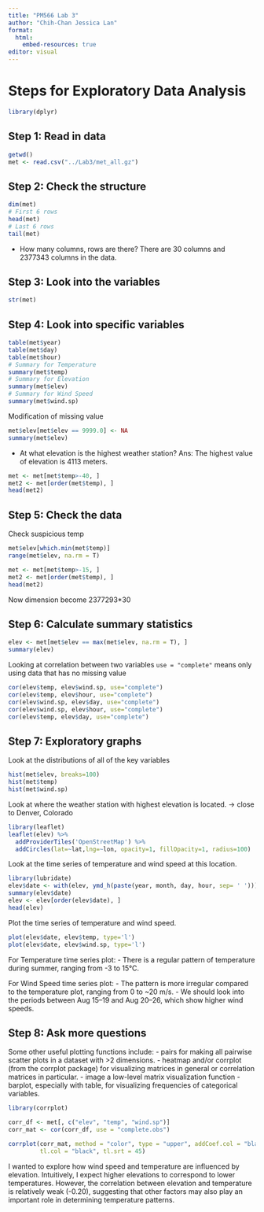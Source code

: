 ```yaml
---
title: "PM566 Lab 3"
author: "Chih-Chan Jessica Lan"
format: 
  html:
    embed-resources: true
editor: visual
---
```


# Steps for Exploratory Data Analysis
```r
library(dplyr)
```

## Step 1: Read in data
```r
getwd()
met <- read.csv("../Lab3/met_all.gz")
```

## Step 2: Check the structure
```r
dim(met)
# First 6 rows
head(met)
# Last 6 rows
tail(met)
```
- How many columns, rows are there?
There are 30 columns and 2377343 columns in the data.

## Step 3: Look into the variables
```r
str(met)
```

## Step 4: Look into specific variables
```r
table(met$year)
table(met$day)
table(met$hour)
# Summary for Temperature
summary(met$temp)
# Summary for Elevation
summary(met$elev)
# Summary for Wind Speed
summary(met$wind.sp)
```

Modification of missing value
```r
met$elev[met$elev == 9999.0] <- NA
summary(met$elev)
```
- At what elevation is the highest weather station?
Ans: The highest value of elevation is 4113 meters.

```r
met <- met[met$temp>-40, ]
met2 <- met[order(met$temp), ]
head(met2)
```

## Step 5: Check the data
Check suspicious temp
```r
met$elev[which.min(met$temp)]
range(met$elev, na.rm = T)
```

```r
met <- met[met$temp>-15, ]
met2 <- met[order(met$temp), ]
head(met2)
```

Now dimension become 2377293*30

## Step 6: Calculate summary statistics
```r
elev <- met[met$elev == max(met$elev, na.rm = T), ]
summary(elev)
```

Looking at correlation between two variables
`use = "complete"` means only using data that has no missing value
```r
cor(elev$temp, elev$wind.sp, use="complete")
cor(elev$temp, elev$hour, use="complete")
cor(elev$wind.sp, elev$day, use="complete")
cor(elev$wind.sp, elev$hour, use="complete")
cor(elev$temp, elev$day, use="complete")
```

## Step 7: Exploratory graphs
Look at the distributions of all of the key variables
```r
hist(met$elev, breaks=100)
hist(met$temp)
hist(met$wind.sp)
```

Look at where the weather station with highest elevation is located. -> close to Denver, Colorado
```r
library(leaflet)
leaflet(elev) %>%
  addProviderTiles('OpenStreetMap') %>% 
  addCircles(lat=~lat,lng=~lon, opacity=1, fillOpacity=1, radius=100)
```

Look at the time series of temperature and wind speed at this location. 
```r
library(lubridate)
elev$date <- with(elev, ymd_h(paste(year, month, day, hour, sep= ' ')))
summary(elev$date)
elev <- elev[order(elev$date), ]
head(elev)
```
Plot the time series of temperature and wind speed.
```r
plot(elev$date, elev$temp, type='l')
plot(elev$date, elev$wind.sp, type='l')
```
For Temperature time series plot:
- There is a regular pattern of temperature during summer, ranging from -3 to 15°C.

For Wind Speed time series plot:
- The pattern is more irregular compared to the temperature plot, ranging from 0 to ~20 m/s.
- We should look into the periods between Aug 15–19 and Aug 20–26, which show higher wind speeds.

## Step 8: Ask more questions
Some other useful plotting functions include: - pairs for making all pairwise scatter plots in a dataset with >2 dimensions. - heatmap and/or corrplot (from the corrplot package) for visualizing matrices in general or correlation matrices in particular. - image a low-level matrix visualization function - barplot, especially with table, for visualizing frequencies of categorical variables.

```r
library(corrplot)

corr_df <- met[, c("elev", "temp", "wind.sp")]
corr_mat <- cor(corr_df, use = "complete.obs")

corrplot(corr_mat, method = "color", type = "upper", addCoef.col = "black",
         tl.col = "black", tl.srt = 45)
```


I wanted to explore how wind speed and temperature are influenced by elevation. Intuitively, I expect higher elevations to correspond to lower temperatures. However, the correlation between elevation and temperature is relatively weak (-0.20), suggesting that other factors may also play an important role in determining temperature patterns.